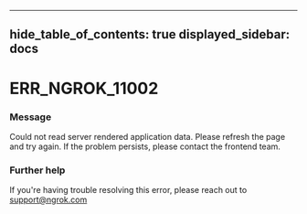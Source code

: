 

---
hide_table_of_contents: true
displayed_sidebar: docs
---


# ERR_NGROK_11002

### Message
Could not read server rendered application data. Please refresh the page and try again. If the problem persists, please contact the frontend team.

<ErrorDetails error="err_ngrok_11002" />



### Further help
If you're having trouble resolving this error, please reach out to [support@ngrok.com](mailto:support@ngrok.com?subject=Help%20with%20ERR_NGROK_11002)

